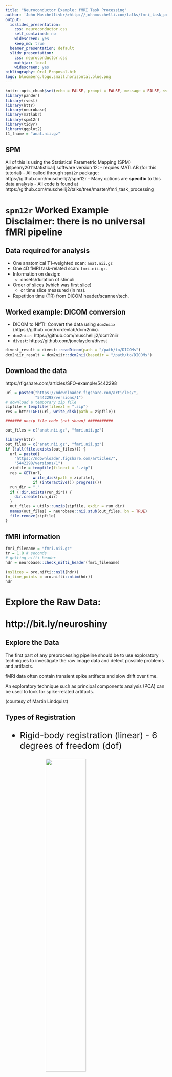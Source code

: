 ```yaml
---
title: "Neuroconductor Example: fMRI Task Processing"
author: 'John Muschelli<br/>http://johnmuschelli.com/talks/fmri_task_processing/<br/> Johns Hopkins Bloomberg School of Public Health'
output:
  ioslides_presentation:
    css: neuroconductor.css
    self_contained: no
    widescreen: yes
    keep_md: true
  beamer_presentation: default
  slidy_presentation:
    css: neuroconductor.css
    mathjax: local
    widescreen: yes
bibliography: Oral_Proposal.bib
logo: bloomberg.logo.small.horizontal.blue.png
---
```

<style type="text/css">
article {
  font-size: 30pt;
}
</style>


```r
knitr::opts_chunk$set(echo = FALSE, prompt = FALSE, message = FALSE, warning = FALSE, comment = "", results = 'hide')
library(pander)
library(rvest)
library(httr)
library(neurobase)
library(matlabr)
library(spm12r)
library(tidyr)
library(ggplot2)
t1_fname = "anat.nii.gz"
```


## SPM

All of this is using the Statistical Parametric Mapping (SPM) [@penny2011statistical] software version 12:
- requies MATLAB (for this tutorial)
- All called through `spm12r` package: https://github.com/muschellij2/spm12r
- Many options are **specific** to this data analysis
- All code is found at https://github.com/muschellij2/talks/tree/master/fmri_task_processing


# `spm12r` Worked Example<br>Disclaimer: there is no universal fMRI pipeline

## Data required for analysis

- One anatomical T1-weighted scan: `anat.nii.gz`
- One 4D fMRI task-related scan: `fmri.nii.gz`.  
- Information on design:
    - onsets/duration of stimuli
- Order of slices (which was first slice) 
    - or time slice measured (in ms).
- Repetition time (TR) from DICOM header/scanner/tech.

## Worked example: DICOM conversion

- DICOM to NIfTI: Convert the data using `dcm2niix` (https://github.com/rordenlab/dcm2niix).
- `dcm2niir`: https://github.com/muschellij2/dcm2niir
- `divest`: https://github.com/jonclayden/divest

```r
divest_result = divest::readDicom(path = "/path/to/DICOMs")
dcm2niir_result = dcm2niir::dcm2nii(basedir = "/path/to/DICOMs")
```

## Download the data 

https://figshare.com/articles/SFO-example/5442298

```r
url = paste0("https://ndownloader.figshare.com/articles/",
             "5442298/versions/1")
# download a temporary zip file
zipfile = tempfile(fileext = ".zip")
res = httr::GET(url, write_disk(path = zipfile))

####### unzip file code (not shown) ###########

out_files = c("anat.nii.gz", "fmri.nii.gz")
```


```r
library(httr)
out_files = c("anat.nii.gz", "fmri.nii.gz")
if (!all(file.exists(out_files))) {
  url = paste0(
    "https://ndownloader.figshare.com/articles/",
    "5442298/versions/1")
  zipfile = tempfile(fileext = ".zip")
  res = GET(url, 
            write_disk(path = zipfile),
            if (interactive()) progress())
  run_dir = "."
  if (!dir.exists(run_dir)) {
    dir.create(run_dir)
  }
  out_files = utils::unzip(zipfile, exdir = run_dir)
  names(out_files) = neurobase::nii.stub(out_files, bn = TRUE)
  file.remove(zipfile)
}
```

## fMRI information

```r
fmri_filename = "fmri.nii.gz"
tr = 1.8 # seconds
# getting nifti header
hdr = neurobase::check_nifti_header(fmri_filename)

(nslices = oro.nifti::nsli(hdr))
(n_time_points = oro.nifti::ntim(hdr))
hdr
```


# Explore the Raw Data: <br><br>http://bit.ly/neuroshiny

## Explore the Data

The first part of any preprocessing pipeline should be to use exploratory techniques to investigate the raw image data and detect possible problems and artifacts.

fMRI data often contain transient spike artifacts and slow drift over time.

An exploratory technique such as principal components analysis (PCA) can be used to look for spike-related artifacts.

(courtesy of Martin Lindquist)


## Types of Registration
<div style="font-size: 20pt;">

- Rigid-body registration (linear) - 6 degrees of freedom (dof)

<img src="rollpitchyaw.png" style="width: 50%; display: block; margin: auto;">
<div style="font-size: 8pt">
Image taken from [http://cnl.web.arizona.edu/imageprops.htm](http://cnl.web.arizona.edu/imageprops.htm)
</div>

- Pitch - Think of nodding ("yes")
- Yaw - Think of shaking head ("no") 
- Roll - Think of shoulder shrugging ("I don't know")
- x – left/right, y – forward/backward, z – jump up/down 

</div>

## Rigid Registration: The Math

<div style="font-size: 20pt;">

For a voxel $v$, the rigid transformation can be written as:

$$T_{\rm rigid}(v) = Rv + t$$
where $R =$
\small
$$\left[\begin{array}{ccc} \cos\beta\cos\gamma& \cos\alpha\sin\gamma + \sin\alpha\sin\beta\cos\gamma & \sin\alpha\sin\gamma - \cos\alpha\sin\beta\cos\gamma \\
-\cos\beta\sin\gamma & \cos\alpha\cos\gamma - \sin\alpha\sin\beta\sin\gamma & \sin\alpha\cos\gamma + \cos\alpha\sin\beta\sin\gamma \\
\sin\beta & -\sin\alpha\cos\beta & \cos\alpha\cos\beta \end{array}\right]$$
\normalsize

- 6 degrees of freedom
- $3$ associated with the translation vector: $t=(t_x, t_y, t_z)$
- $3$ associated with the rotation parameters: $\theta=(\alpha, \beta,\gamma)$. 

</div>


## Image Realignment: within-fMRI registration

<center>
<img src="average.png" style="width:40%; margin: auto;" alt="flow"> 
</center>

## Image Realignment 


```r
realigned = spm12_realign(filename = fmri_filename,
  time_points = seq(n_time_points),
  quality = 0.98, separation = 3,
  register_to = "mean",
  est_interp = "bspline4", reslice_interp = "bspline4")
# reading in the mean image
mean_img = realigned[["mean"]]
mean_nifti = readnii(mean_img)
rpfile = realigned[['rp']]
rp = read.table(file = rpfile, header = FALSE)
realigned$outfiles
```
```r
print("rfmri.nii")
```
```r
realigned$mat
```
```r
print("fmri.mat")
```


```r
# reading in the mean image
mean_img = "meanfmri.nii.gz"
mean_nifti = readnii(mean_img)
rpfile = "rp_fmri.txt"
rp = read.table(file = rpfile, header = FALSE)

```


## Image Realignment 

<center>
<img src="realign.png" style="width:40%; margin: auto;" alt="flow"> 
</center>

### Plotting the realignment parameters

These can be used as regressors in motion correction for further analyses.

```r
colnames(rp) = c("x", "y", "z", "roll", "pitch", "yaw")
head(rp, 2)
```

```r
transparent_legend =  theme(
  legend.background = element_rect(fill = "transparent"),
  legend.key = element_rect(fill = "transparent", 
                            color = "transparent")
)
rp = read.table(file = rpfile, header = FALSE)
ord = c("x", "y", "z", "roll", "pitch", "yaw")
colnames(rp) = ord
head(rp, 2)
# get to degrees * 180/pi
# multiply by 50 for radius of head
rp[, c("roll", "pitch", "yaw")] = rp[, c("roll", "pitch", "yaw")]  * 50
rp$t = seq(nrow(rp))
long = gather(data = rp, key = Direction, value = value, -t)
long$Direction = factor(long$Direction, levels = ord)
ggplot(aes(x = t, y = value, colour = Direction), data = long) + 
  geom_line() + ylab("Movement (mm)") + xlab("Scan Number") + 
  transparent_legend + theme(legend.position = c(0.5, 0.75)) +
  ylim(-2, 2) + theme(legend.direction = "horizontal", 
                      legend.box = "horizontal") + 
  guides(colour = guide_legend(nrow = 1))
```

## Slice timing correction - temporal alignment

<center>
<img src="slice_timing.png" style="width:60%; margin: auto;" alt="flow"> 
</center>

<div style="font-size: 20pt;">
From http://www.brainvoyager.com/bvqx/doc/UsersGuide/Preprocessing/SliceScanTimeCorrection.html
</div>



## Slice timing correction - temporal alignment

- Repetition time (from `hdr`)
- Number of time points and slices (from `hdr`)
- Need the reference slice (`ref_slice`), 
- slice order: descending, dual-coil (different for ascending or interleaved)
- Time between the first and the last slice within one scan (`ta`).  `ta = 0` if you give slice order in seconds/milliseconds.

## Slice timing correction - temporal alignment

```r
slice_order = c(
  1740, 1680, 1620, 1560, 1500, 1440, 1380, 
  1320, 1260, 1200, 1140, 1080, 1020, 960, 
  900, 840, 780, 720, 660, 600, 540, 480, 
  420, 360, 300, 240, 180, 120, 60, 0, 
  1740, 1680, 1620, 1560, 1500, 1440, 1380, 
  1320, 1260, 1200, 1140, 1080, 1020, 960, 
  900, 840, 780, 720, 660, 600, 540, 480, 420, 
  360, 300, 240, 180, 120, 60, 0)
ref_slice = 900
ta = 0 # since slice_order in ms
```


## <img src="slice_timing_slow.gif" style="width: 50%; display: block; margin: auto;">


## Slice timing correction - temporal alignment

```r
########################
# first slice is the bottom
########################
times = slice_order/1000
# need 60 - because how image works and it's ascending. 60 is bottom
df = data.frame(time = times, slice = 60 - seq(times))
df = dplyr::arrange(df, time)
plot(x = df$time, y = df$slice, pch = 19, type = "n", xlim = c(0, 1.8))
segments(x0 = df$time, y0 = df$slice, x1 = df$time + 0.25)

x = nifti(mean_nifti)
x = cal_img(x)
x@.Data <- aperm(x, c(2, 3, 1))
col = gray(0:64/64)
zlim <- c(x@cal_min, x@cal_max)
breaks <- c(zlim[1], 
            seq(min(zlim, na.rm = TRUE), 
                max(zlim, 
                    na.rm = TRUE), 
                length = length(col) - 1), zlim[2])
dims = dim(x)
X <- nrow(x)
Y <- ncol(x)
z = 48
splits = split(df, df$time)
ref_df = splits[[as.character(ref_slice/1000)]]
oldpar <- par(no.readonly = TRUE)

fname = "slice_timing.gif"
if (!file.exists(fname)) {
  animation::saveGIF({
    par(mfrow = c(1,1), mar = rep(0, 4), 
        bg = "black")  
    for (i in seq_along(splits)) {
      idf = splits[[i]]
      time_slice = unique(idf$time)
      graphics::image(1:X, 1:Y, x[, , z], col = col, 
                      breaks = breaks, bg = "black")
      abline(h = idf$slice, col = "red", lwd = 5)
      abline(h = ref_df$slice, col = "blue", lwd = 5)
      text(x = 14, y = 50, 
           labels = paste0("Time = ", time_slice, "s"), 
           cex = 1.2, col = "white")
    }
  }, movie.name = "fname", interval = 1.8/length(splits))
}

fname = "slice_timing_slow.gif"
if (!file.exists(fname)) {
  animation::saveGIF({
    par(mfrow = c(1,1), mar = rep(0, 4), 
        bg = "black")  
    for (i in seq_along(splits)) {
      idf = splits[[i]]
      time_slice = unique(idf$time)
      graphics::image(1:X, 1:Y, x[, , z], col = col, 
                      breaks = breaks, bg = "black")
      abline(h = idf$slice, col = "red", lwd = 5)
      abline(h = ref_df$slice, col = "blue", lwd = 5)
      text(x = 14, y = 50, 
           labels = paste0("Time = ", time_slice, "s"), 
           cex = 1.2, col = "white")
    }
  }, movie.name = fname, 
  interval = 1.8/length(splits) * 2)
}
par(oldpar)
```



## Slice timing correction - temporal alignment

```r
aimg = spm12_slice_timing(filename = realigned$outfiles,
  nslices = nslices,  tr = tr, slice_order = slice_order,
  time_points = seq(n_time_points),
  ta = ta, # since slice order given in ms 
  ref_slice = ref_slice, prefix = "a")
print(aimg$outfile)
```

```r
aimg = "arfmri.nii"
print(aimg)
```


## T1 Coregistration to Mean fMRI

We then perform the coregistration using `spm12_coregister_estimate`, where the fixed image is the mean image and the moving image is the anatomical.

```r
t1_fname = "anat.nii.gz"
coreg = spm12_coregister_estimate(
  fixed = mean_img,
  moving = t1_fname, 
  cost_fun = "nmi")
coreg$outfile
```

```r
print("anat.nii")
```

## T1 Coregistration to Mean fMRI

Nothing happened!

- `spm12_coregister_estimate` - estimates coregistration (transforms the header)
- `spm12_coregister_reslice` - reslices the image to the same voxel dimensions (should probably be coregistered already using `estimate`)
- `spm12_coregister` - estimates and reslices all in one.

- Estimate the transformation, but do segmentation on native T1 space (better resolution)


## Anatomical MRI Segmentation 

Here we segment the image into 6 different regions, where the regions are gray matter, white matter, cerebrospinal fluid (CSF), bone, soft tissue, and the background.  

```r
seg = spm12_segment(
  filename = coreg$outfile,
  set_origin = FALSE, 
  bias_corrected = TRUE, native = TRUE,
  unmodulated = TRUE, modulated = TRUE, affine = "mni",
  sampling_distance = 1.5)
```


## Anatomical MRI Segmentation 

- `native` - native space segmentations
- `modulated` - adjusted segmentations to constrain tissue-class volumes
- `unmodulated` - unadjusted 
- `bias_corrected` - save bias-field corrected image
- `set_origin` - should AC/PC alignment be done (no because we just coregistered)

## Anatomical MRI Segmentation 

```r
probs = paste0("c", 1:6, "anat.nii.gz")
probs = check_nifti(probs)
hard_seg = spm_probs_to_seg(img = probs)
anat = readnii("anat.nii.gz")
double_ortho(anat, hard_seg)
rm(list = c("hard_seg", "anat"));
```

```r
probs = paste0("c", 1:6, "anat.nii.gz")
probs = check_nifti(probs)
hard_seg = spm_probs_to_seg(img = probs)
anat = readnii("anat.nii.gz")
hard_seg = mask_img(hard_seg, hard_seg >= 1 & hard_seg <= 3)
double_ortho(anat, hard_seg)
rm(list = c("hard_seg", "anat"));
```


## Spatial normalization to MNI

- My brain is not the same size/shape as your brain
- But I want to look at information across subjects spatially
- Spatial normalization allows us to transform the data, stretching and scaling the data (nonlinearly) to a standard brain.
- MNI (Montreal Neurological Institute) is the most commonly used (ICBM MNI152 of some sort, http://www.bic.mni.mcgill.ca/ServicesAtlases/ICBM152NLin2009).  

## Spatial normalization to MNI

Affine + Non-linear transform (invertible)

<center>
<img src="nonlin.png" style="width:40%; margin: auto;" alt="flow"> 
</center>

## Spatial normalization to MNI: already done

The segmentation was done by warping the T1 to the MNI template and that transform/deformation in the segmentation output:

```r
seg$deformation
```

```r
print("y_anat.nii")
```

## Applying spatial normalization: fMRI

We apply the deformation to the fMRI data using `spm12_normalize_write`.  

```r
bounding_box = matrix(
    c(-78, -112, -70, 
      78, 76, 85), nrow = 2, 
    byrow = TRUE)
norm = spm12_normalize_write(
  deformation = seg$deformation,
  other.files = aimg$outfile, #corrected fMRI
  bounding_box = bounding_box,
  interp = "bspline5")
```

## Applying spatial normalization: T1


```r
anat_norm = spm12_normalize_write(
  deformation = seg$deformation,
  other.files = seg$bias_corrected,
  bounding_box = bounding_box,
  interp = "bspline5",
  voxel_size = c(1, 1, 1),
  retimg = FALSE
)
```

## Applying spatial normalization: T1, but 2x2x2

```r
anat_norm2x2x2 = spm12_normalize_write(
  deformation = seg$deformation,
  other.files = seg$bias_corrected,
  bounding_box = bounding_box,
  interp = "bspline5",
  voxel_size = c(2, 2, 2), # note the resolution!!!
  retimg = FALSE
)  
```



## Spatial smoothing using a Gaussian

- Spatial smoothing should signal to noise depending on the size of activation
- Specified using the full-width half max (FWHM) for the Gaussian smoother.  

Relationship between the FWHM and the Gaussian $\sigma$:

$$
FWHM = \sigma \sqrt{8 \log(2)}
$$
where $\log$ is the natural log.  

<div style="font-size: 20pt;">
From https://en.wikipedia.org/wiki/Gaussian_function#/media/File:Gaussian_2d.svg
</div>


## Spatial smoothing using a Gaussian

- Spatial smoothing should signal to noise depending on the size of activation
- Specified using the full-width half max (FWHM) for the Gaussian smoother.  
– Typically, the amount of smoothing is chosen a priori and independently of the data. (ML)
– Usually global smoothing (same amount at each voxel), but can be adaptive (`adimpro` pacakge)

Relationship between the FWHM and the Gaussian $\sigma$:

$$
FWHM = \sigma \sqrt{8 \log(2)}
$$
where $\log$ is the natural log.  




## Spatial smoothing using a Gaussian

```r
smooth_norm = spm12_smooth(
  norm$outfiles[[1]], 
  fwhm = 5, 
  prefix = "s5",
  retimg = FALSE)
```

In many applications, this is the data you will use for post-processing and analysis.  Motion correction has usually been applied above, but some motion correct this data as well. 

## First Level Modeling<br>Single-Subject Model

## Estimate Model 
```r
output_directory = file.path(run_dir, "output")
if (!dir.exists(output_directory)) {
  dir.create(output_directory)
}
output_directory = normalizePath(output_directory)

################################
# Same model just using condition list
################################
condition_list = list(
  list(name = "LeftHand",
       onset = c(20, 100, 180, 260, 340, 420),
       duration = c(20, 20, 20, 20, 20, 20)
  ),
  list(name = "RightHand",
       onset = c(60, 140, 220, 300, 380, 460),
       duration = c(20, 20, 20, 20, 20, 20)
  )
)
if (have_matlab()) {
  first_model = spm12_first_level(
    scans = smooth_norm$outfiles,
    n_time_points = n_time_points,
    units = "secs",
    slice_timed = FALSE,
    tr = tr,
    condition_list = condition_list,
    regressor_mat = rpfile,
    outdir = output_directory,
    clean = FALSE
  )
  
  cons = list.files(
    pattern = "beta.*[.]nii", 
    path = output_directory,
    full.names = TRUE)
  print(cons)
}
```

## Contrast Manager - Creating Contrasts

```r
contrasts = list(
  list(
    name = "LeftHand",
    weights = c(1, rep(0, 7)),
    replicate = "none",
    type = "T" ),
  list(name = "RightHand",
       weights = c(0, 1, rep(0, 6)),
       replicate = "none",
       type = "T"), 
  list(name = "AllEffects",
       weights = rbind(
         c(1, rep(0, 7)),
         c(0, 1, rep(0, 6))
       ),
       replicate = "none",
       type = "F")   
)

  contrast_res = spm12_contrast_manager(
    spm = first_model$spmmat,
    delete_existing = TRUE,
    contrast_list = contrasts,
    clean = FALSE
  )
```

```r
if (have_matlab()) {
  dir(output_directory)
  
  cons = list.files(
    pattern = "con.*[.]nii", path = output_directory,
    full.names = TRUE)
  print(cons)
  stats = list.files(
    pattern = "spm(T|F).*[.]nii", 
    path = output_directory,
    full.names = TRUE)
  print(stats)
  # anat_img = readnii(anat_norm2x2x2$outfiles)
  # stat_t = readnii(stats[2])
}
```


## There is no universal fMRI pipeline

- Each step has inherent drawback and limitation (spatial resolution, artifact smoothing, etc.)
- A few different pipelines should be tested.
    - Not necessarily all combinations, but change the "knobs" a bit
- Similar to sensitivity analysis

## References
